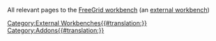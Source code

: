 All relevant pages to the [[FreeGrid Workbench|FreeGrid workbench]] (an [[external workbenches|external workbench]])

[[Category:External Workbenches{{#translation:}}]]
[[Category:Addons{{#translation:}}]]